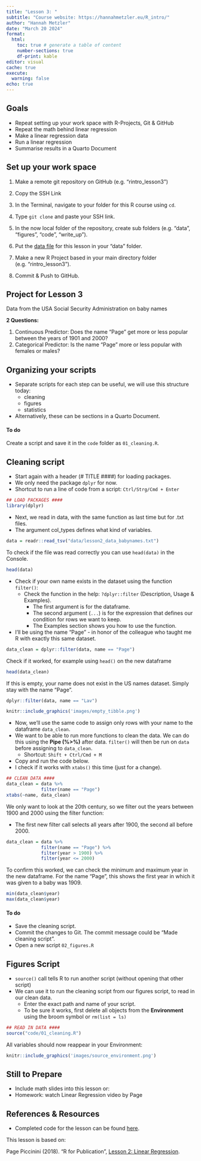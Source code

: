 ```yaml
---
title: "Lesson 3: "
subtitle: "Course website: https://hannahmetzler.eu/R_intro/"
author: "Hannah Metzler"
date: "March 20 2024"
format: 
  html:
    toc: true # generate a table of content
    number-sections: true
    df-print: kable
editor: visual
cache: true
execute: 
  warning: false
echo: true
---
```



## Goals

* Repeat setting up your work space with R-Projects, Git & GitHub
* Repeat the math behind linear regression
* Make a linear regression data
* Run a linear regression
* Summarise results in a Quarto Document

## Set up your work space

1.  Make a remote git repository on GitHub (e.g. “rintro_lesson3”)

2.  Copy the SSH Link

3.  In the Terminal, navigate to your folder for this R course using `cd`. 

4. Type `git clone` and paste your SSH link.

5.  In the now local folder of the repository, create sub folders (e.g. “data”, “figures”, “code”, “write_up”).

6.  Put the [data file](https://github.com/hannahmetzler/R_intro_lesson3/blob/main/data/rcourse_lesson2_data.txt) for this lesson in your “data” folder.

7.  Make a new R Project based in your main directory folder (e.g. “rintro_lesson3”).

8.  Commit & Push to GitHub.


<!-- ## Math of linear regression -->

<!-- ```{r, read data, echo = F} -->
<!-- #ChickWeight dataset -->
<!-- data(package = "datasets", ChickWeight) -->
<!-- data = ChickWeight -->
<!-- ``` -->

<!-- * Link to [Slides](https://pagepiccinini.files.wordpress.com/2016/02/rcourse_lesson2.pdf) -->

## Project for Lesson 3

Data from the USA Social Security Administration on baby names

**2 Questions:**

1. Continuous Predictor: Does the name "Page" get more or less popular between the years of 1901 and 2000?
2. Categorical Predictor: Is the name "Page" more or less popular with females or males?

## Organizing your scripts

- Separate scripts for each step can be useful, we will use this structure today: 
  - cleaning
  - figures
  - statistics
- Alternatively, these can be sections in a Quarto Document.

:::{.callout-caution}
#### To do
Create a script and save it in the `code` folder as `01_cleaning.R`. 
:::

## Cleaning script

- Start again with a header (# TITLE ####) for loading packages. 
- We only need the package `dplyr` for now. 
- Shortcut to run a line of code from a script: `Ctrl/Strg/Cmd + Enter`

```r
## LOAD PACKAGES ####
library(dplyr)
```

- Next, we read in data, with the same function as last time but for .txt files. 
- The argument col_types defines what kind of variables.

```r
data = readr::read_tsv("data/lesson2_data_babynames.txt")
```

To check if the file was read correctly you can use `head(data)` in the Console. 

```r
head(data)
```


- Check if your own name exists in the dataset using the function `filter()`:
  - Check the function in the help: `?dplyr::filter` (Description, Usage & Examples). 
    - The first argument is for the dataframe. 
    - The second argument (`...`) is for the expression that defines our condition for rows we want to keep.
    - The Examples section shows you how to use the function.
    
- I'll be using the name "Page" - in honor of the colleague who taught me R with exactly this same dataset. 


```r
data_clean = dplyr::filter(data, name == "Page")
```

Check if it worked, for example using `head()` on the new dataframe

```r
head(data_clean)
```

If this is empty, your name does not exist in the US names dataset. Simply stay with the name "Page". 

```r
dplyr::filter(data, name == "Lav")
```

```r
knitr::include_graphics('images/empty_tibble.png')
```


- Now, we'll use the same code to assign only rows with your name to the dataframe `data_clean`.
- We want to be able to run more functions to clean the data. We can do this using the **Pipe (%>%)** after data. `filter()` will then be run on `data` before assigning to `data_clean`. 
  - Shortcut: `Shift + Ctrl/Cmd + M`
- Copy and run the code below. 
- I check if it works with `xtabs()` this time (just for a change).

```r
## CLEAN DATA ####
data_clean = data %>%
             filter(name == "Page")
xtabs(~name, data_clean)
```

We only want to look at the 20th century, so we filter out the years between 1900 and 2000 using the filter function:

- The first new filter call selects all years after 1900, the second all before 2000. 

```r
data_clean = data %>%
             filter(name == "Page") %>%
             filter(year > 1900) %>%
             filter(year <= 2000)
```

To confirm this worked, we can check the minimum and maximum year in the new dataframe. For the name "Page", this shows the first year in which it was given to a baby was 1909. 

```r
min(data_clean$year)
max(data_clean$year)
```

:::{.callout-caution}
#### To do
- Save the cleaning script.
- Commit the changes to Git. The commit message could be "Made cleaning script".
- Open a new script `02_figures.R`
::::

## Figures Script

- `source()` call tells R to run another script (without opening that other script)
- We can use it to run the cleaning script from our figures script, to read in our clean data. 
  - Enter the exact path and name of your script.
  - To be sure it works, first delete all objects from the **Environment** using the broom symbol or `rm(list = ls)`

```r
## READ IN DATA ####
source("code/01_cleaning.R")
```

All variables should now reappear in your Environment: 
```r
knitr::include_graphics('images/source_environment.png')
```


## Still to Prepare

- Include math slides into this lesson or: 
- Homework: watch Linear Regression video by Page

## References & Resources

- Completed code for the lesson can be found [here](https://github.com/hannahmetzler/R_intro_lesson3).

This lesson is based on:

Page Piccinini (2018). "R for Publication", [Lesson 2: Linear Regression](https://pagepiccinini.com/r-course/lesson-2-linear-regression/). 